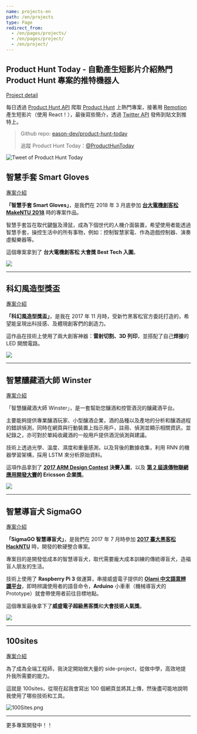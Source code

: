 ```yaml
---
name: projects-en
path: /en/projects
type: Page
redirect_from:
  - /en/pages/projects/
  - /en/pages/project/
  - /en/project/
---
```


## Product Hunt Today - 自動產生短影片介紹熱門 Product Hunt 專案的推特機器人

[Project detail](/posts/2022-04-07-product-hunt-today)

每日透過 [Product Hunt API](<(https://api.producthunt.com/v2/docs)>) 爬取 [Product Hunt](https://www.producthunt.com/) 上熱門專案，接著用 [Remotion](https://www.remotion.dev/) 產生短影片（使用 React！），最後寫些簡介，透過 [Twitter API](https://developer.twitter.com/en/docs/twitter-api) 發佈到貼文到推特上。

> Github repo: [eason-dev/product-hunt-today](https://github.com/eason-dev/product-hunt-today)
>
> 追蹤 Product Hunt Today：[@ProductHunToday](https://twitter.com/ProductHunToday)

![Tweet of Product Hunt Today](/images/product-hunt-today/product-hunt-today-tweet.jpg)

## 智慧手套 Smart Gloves

[專案介紹](/posts/smart-gloves)

**「智慧手套 Smart Gloves」**，是我們在 2018 年 3 月底參加 **[台大電機創客松 MakeNTU 2018](https://make.ntuee.org/)** 時的專案作品。

智慧手套旨在取代鍵盤及滑鼠，成為下個世代的人機介面裝置，希望使用者能透過智慧手套，操控生活中的所有事物，例如：控制智慧家電、作為遊戲控制器、演奏虛擬樂器等。

這個專案拿到了 **台大電機創客松 大會獎 Best Tech 入圍**。

![](/images/projects/smart-gloves.png)

---

## 科幻風造型獎盃

[專案介紹](/posts/scifi-trophy)

**「科幻風造型獎盃」**，是我在 2017 年 11 月時，受新竹黑客松官方委託打造的，希望能呈現出科技感、及體現創客們的創造力。

這作品在技術上使用了兩大創客神器：**雷射切割、3D 列印**，並搭配了自己**焊接**的 LED 開關電路。

![](/images/projects/scifi-trophy.png)

---

## 智慧釀藏酒大師 Winster

[專案介紹](/posts/winster)

「智慧釀藏酒大師 Winster」，是一套幫助您釀酒和控管酒況的釀藏酒平台。

主要能夠提供專業釀酒玩家、小型釀酒企業，酒的品種以及產地的分析和釀酒過程的錯誤偵測，同時在網頁與行動裝置上指示用戶，註冊、偵測並顯示相關資訊，並紀錄之，亦可對於單純收藏酒的一般用戶提供酒況偵測與建議。

技術上透過光學、溫度、濕度和重量感測，以及背後的數據收集，利用 RNN 的機器學習架構，採用 LSTM 來分析原始資料。

這項作品拿到了 **[2017 ARM Design Contest](http://www.armdesigncontest.com/customers/login/) 決賽入圍**，以及 **[第 2 屆遠傳物聯網應用開發大賽](http://promotion.fetnet.net/ebu/2017IoTHackathon/index.html)的 Ericsson 企業獎**。

![](/images/projects/winster.png)

---

## 智慧導盲犬 SigmaGO

[專案介紹](/posts/sigmago)

**「SigmaGO 智慧導盲犬」**，是我們在 2017 年 7 月時參加 **[2017 臺大黑客松 HackNTU](https://hackntu.tumblr.com/tagged/intro)** 時，開發的軟硬整合專案。

專案目的是開發低成本的智慧導盲犬，取代需要龐大成本訓練的傳統導盲犬，造福盲人朋友的生活。

技術上使用了 **Raspberry Pi 3** 做運算，串接威盛電子提供的 **[Olami 中文語意辨識平台](https://tw.olami.ai/open/website/home/home_show)**，即時辨識使用者的語音命令，**Arduino** 小車車（機械導盲犬的 Prototype）就會帶使用者前往目標地點。

這個專案最後拿下了**威盛電子超級黑客獎**和**大會技術人氣獎**。

![](https://i.imgur.com/8E5onDg.jpg)

---

## 100sites

[專案介紹](/posts/2016-02-12-100sites-000)

為了成為全端工程師，我決定開始做大量的 side-project，從做中學，高效地提升我所需要的能力。

這就是 100sites，從現在起我會寫出 100 個網頁並將其上傳，然後盡可能地說明我使用了哪些技術和工具。

![100Sites.png](https://imgur.com/i5gPgdO.png)

---

更多專案開發中！！
